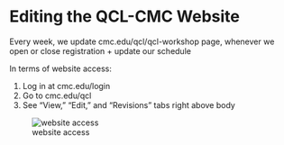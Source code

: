 # Editing the QCL-CMC Website

Every week, we update cmc.edu/qcl/qcl-workshop page, whenever we open or close registration + update our schedule

In terms of website access:

  1. Log in at cmc.edu/login
  2. Go to cmc.edu/qcl
  3. See “View,” “Edit,” and “Revisions” tabs right above body

![website access](https://raw.githubusercontent.com/CMC-QCL/fellow-handbook/main/Images/Picture4.png?token=GHSAT0AAAAAABQHYZSF4AJT2DLWNTMO2VOKYR2TZUQ)
